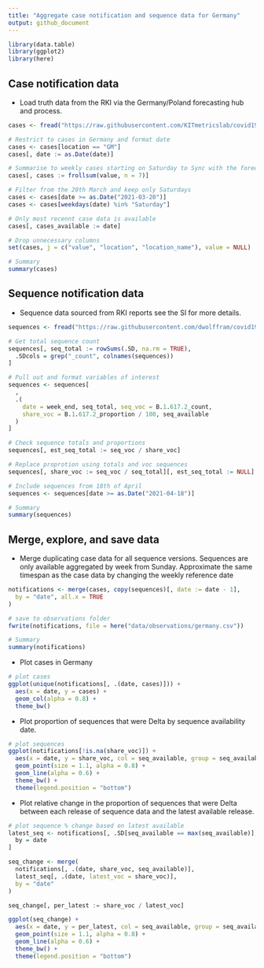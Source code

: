 ```yaml
---
title: "Aggregate case notification and sequence data for Germany"
output: github_document
---
```

```r
library(data.table)
library(ggplot2)
library(here)
```

## Case notification data

- Load truth data from the RKI via the Germany/Poland forecasting hub and process.

```r
cases <- fread("https://raw.githubusercontent.com/KITmetricslab/covid19-forecast-hub-de/master/data-truth/RKI/truth_RKI-Incident%20Cases_Germany.csv") # nolint

# Restrict to cases in Germany and format date
cases <- cases[location == "GM"]
cases[, date := as.Date(date)]

# Summarise to weekly cases starting on Saturday to Sync with the forecast hubs
cases[, cases := frollsum(value, n = 7)]

# Filter from the 20th March and keep only Saturdays
cases <- cases[date >= as.Date("2021-03-20")]
cases <- cases[weekdays(date) %in% "Saturday"]

# Only most recennt case data is available
cases[, cases_available := date]

# Drop unnecessary columns
set(cases, j = c("value", "location", "location_name"), value = NULL)

# Summary
summary(cases)
```

## Sequence notification data

- Sequence data sourced from RKI reports see the SI for more details.
```r
sequences <- fread("https://raw.githubusercontent.com/dwolffram/covid19-variants/main/data/sequencing_germany.csv") # nolint

# Get total sequence count
sequences[, seq_total := rowSums(.SD, na.rm = TRUE),
  .SDcols = grep("_count", colnames(sequences))
]

# Pull out and format variables of interest
sequences <- sequences[
  ,
  .(
    date = week_end, seq_total, seq_voc = B.1.617.2_count,
    share_voc = B.1.617.2_proportion / 100, seq_available
  )
]

# Check sequence totals and proportions
sequences[, est_seq_total := seq_voc / share_voc]

# Replace proprotion using totals and voc sequences
sequences[, share_voc := seq_voc / seq_total][, est_seq_total := NULL]

# Include sequences from 18th of April
sequences <- sequences[date >= as.Date("2021-04-18")]

# Summary
summary(sequences)
```

## Merge, explore, and save data

- Merge duplicating case data for all sequence versions. Sequences are only available aggregated by week from Sunday. Approximate the same timespan as the case data by changing the weekly reference date
```r
notifications <- merge(cases, copy(sequences)[, date := date - 1],
  by = "date", all.x = TRUE
)

# save to observations folder
fwrite(notifications, file = here("data/observations/germany.csv"))

# Summary
summary(notifications)
```

- Plot cases in Germany

```r
# plot cases
ggplot(unique(notifications[, .(date, cases)])) +
  aes(x = date, y = cases) +
  geom_col(alpha = 0.8) +
  theme_bw()
```

- Plot proportion of sequences that were Delta by sequence availability date.

```r
# plot sequences
ggplot(notifications[!is.na(share_voc)]) +
  aes(x = date, y = share_voc, col = seq_available, group = seq_available) +
  geom_point(size = 1.1, alpha = 0.8) +
  geom_line(alpha = 0.6) +
  theme_bw() +
  theme(legend.position = "bottom")
```

- Plot relative change in the proportion of sequences that were Delta between each release of sequence data and the latest available release.

```r
# plot sequence % change based on latest available
latest_seq <- notifications[, .SD[seq_available == max(seq_available)],
  by = date
]

seq_change <- merge(
  notifications[, .(date, share_voc, seq_available)],
  latest_seq[, .(date, latest_voc = share_voc)],
  by = "date"
)

seq_change[, per_latest := share_voc / latest_voc]

ggplot(seq_change) +
  aes(x = date, y = per_latest, col = seq_available, group = seq_available) +
  geom_point(size = 1.1, alpha = 0.8) +
  geom_line(alpha = 0.6) +
  theme_bw() +
  theme(legend.position = "bottom")
```
